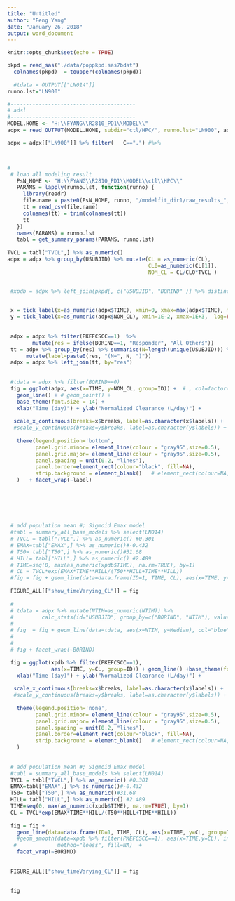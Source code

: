 ---
title: "Untitled"
author: "Feng Yang"
date: "January 26, 2018"
output: word_document
---

```{r setup, include=FALSE}
knitr::opts_chunk$set(echo = TRUE)
```
 
 

 
```{r plot-time-varing-CL, fig.cap='Clearance decreases as ongoing treatment ', fig.align='center', out.width='80%', fig.asp=.75}
 

pkpd = read_sas("./data/poppkpd.sas7bdat") 
  colnames(pkpd)  = toupper(colnames(pkpd))
  
  #tdata = OUTPUT[["LN014"]]
runno.lst="LN900"

#----------------------------------------  
# adsl
#----------------------------------------
MODEL.HOME <- "H:\\FYANG\\R2810_PD1\\MODEL\\"
adpx = read_OUTPUT(MODEL.HOME, subdir="ctl/HPC/", runno.lst="LN900", adpx00)  

adpx = adpx[["LN900"]] %>% filter(   C==".") #%>%



# 
 # load all modeling result
   PsN_HOME <- "H:\\FYANG\\R2810_PD1\\MODEL\\ctl\\HPC\\"
   PARAMS = lapply(runno.lst, function(runno) {
     library(readr)
     file.name = paste0(PsN_HOME, runno, "/modelfit_dir1/raw_results_", runno, ".csv")
     tt = read_csv(file.name)
     colnames(tt) = trim(colnames(tt))
     tt
   })
   names(PARAMS) = runno.lst
   tabl = get_summary_params(PARAMS, runno.lst)
   
TVCL = tabl["TVCL",] %>% as_numeric() 
adpx = adpx %>% group_by(USUBJID) %>% mutate(CL = as_numeric(CL), 
                                             CL0=as_numeric(CL[1]), 
                                             NOM_CL = CL/CL0*TVCL ) 


 #xpdb = adpx %>% left_join(pkpd[, c("USUBJID", "BORIND" )] %>% distinct(USUBJID, .keep_all=TRUE), by="USUBJID")
 

 x = tick_label(x=as_numeric(adpx$TIME), xmin=0, xmax=max(adpx$TIME), major.tick=56, minor.tick=56, log=FALSE)
 y = tick_label(x=as_numeric(adpx$NOM_CL), xmin=1E-2, xmax=1E+3,  log=FALSE) 
 
 
 adpx = adpx %>% filter(PKEFCSCC==1)  %>% 
        mutate(res = ifelse(BORIND==1, "Responder", "All Others"))
 tt = adpx %>% group_by(res) %>% summarise(N=length(unique(USUBJID))) %>% 
      mutate(label=paste0(res, "(N=", N, ")"))
 adpx = adpx %>% left_join(tt, by="res")
 
 
 #tdata = adpx %>% filter(BORIND==0)
 fig = ggplot(adpx, aes(x=TIME, y=NOM_CL, group=ID)) +  # , col=factor(ID)
   geom_line() + # geom_point() + 
   base_theme(font.size = 14) + 
   xlab("Time (day)") + ylab("Normalized Clearance (L/day)") + 
   
  scale_x_continuous(breaks=x$breaks, label=as.character(x$labels)) + 
  #scale_y_continuous(breaks=y$breaks, label=as.character(y$labels)) + 
   
   theme(legend.position='bottom', 
         panel.grid.minor= element_line(colour = "gray95",size=0.5),
         panel.grid.major= element_line(colour = "gray95",size=0.5),
         panel.spacing = unit(0.2, "lines"), 
         panel.border=element_rect(colour="black", fill=NA), 
         strip.background = element_blank()   # element_rect(colour=NA, fill=NA),
   )   + facet_wrap(~label)
  
 
     
     
     
     
 # add population mean #; Sigmoid Emax model
 #tabl = summary_all_base_models %>% select(LN014)   
 # TVCL = tabl["TVCL",] %>% as_numeric() #0.301
 # EMAX=tabl["EMAX",] %>% as_numeric()#-0.432
 # T50= tabl["T50",] %>% as_numeric()#31.68
 # HILL= tabl["HILL",] %>% as_numeric() #2.489
 # TIME=seq(0, max(as_numeric(xpdb$TIME), na.rm=TRUE), by=1)
 # CL = TVCL*exp(EMAX*TIME**HILL/(T50**HILL+TIME**HILL)) 
 #fig = fig + geom_line(data=data.frame(ID=1, TIME, CL), aes(x=TIME, y=CL, group=ID), col="red", lwd=1)
 
 FIGURE_ALL[["show_timeVarying_CL"]] = fig
 
 #  
 # tdata = adpx %>% mutate(NTIM=as_numeric(NTIM)) %>% 
 #         calc_stats(id="USUBJID", group_by=c("BORIND", "NTIM"), value="NOM_CL") 
 # 
 # fig  = fig + geom_line(data=tdata, aes(x=NTIM, y=Median), col="blue", inherit.aes = FALSE)
 #  
 # 
 # fig + facet_wrap(~BORIND)


``` 


```{r}


 fig = ggplot(xpdb %>% filter(PKEFCSCC==1), 
              aes(x=TIME, y=CL, group=ID)) + geom_line() +base_theme(font.size = 14) + 
   xlab("Time (day)") + ylab("Normalized Clearance (L/day)") + 
   
  scale_x_continuous(breaks=x$breaks, label=as.character(x$labels)) + 
  #scale_y_continuous(breaks=y$breaks, label=as.character(y$labels)) + 
   
   theme(legend.position='none', 
         panel.grid.minor= element_line(colour = "gray95",size=0.5),
         panel.grid.major= element_line(colour = "gray95",size=0.5),
         panel.spacing = unit(0.2, "lines"), 
         panel.border=element_rect(colour="black", fill=NA), 
         strip.background = element_blank()   # element_rect(colour=NA, fill=NA),
   )  
    
 
 # add population mean #; Sigmoid Emax model
 #tabl = summary_all_base_models %>% select(LN014)   
 TVCL = tabl["TVCL",] %>% as_numeric() #0.301
 EMAX=tabl["EMAX",] %>% as_numeric()#-0.432
 T50= tabl["T50",] %>% as_numeric()#31.68
 HILL= tabl["HILL",] %>% as_numeric() #2.489
 TIME=seq(0, max(as_numeric(xpdb$TIME), na.rm=TRUE), by=1)
 CL = TVCL*exp(EMAX*TIME**HILL/(T50**HILL+TIME**HILL)) 
 
 fig = fig + 
   geom_line(data=data.frame(ID=1, TIME, CL), aes(x=TIME, y=CL, group=ID), col="red", lwd=1) + 
   #geom_smooth(data=xpdb %>% filter(PKEFCSCC==1), aes(x=TIME,y=CL), inherit.aes = FALSE, 
  #             method="loess", fill=NA)  + 
   facet_wrap(~BORIND)
     
     
 FIGURE_ALL[["show_timeVarying_CL"]] = fig
 
  
 fig




```

